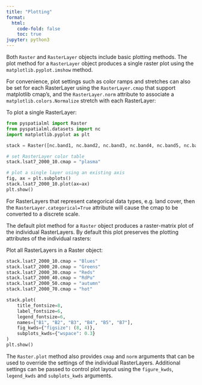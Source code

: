 ---
title: "Plotting"
format:
  html:
    code-fold: false
    toc: true
jupyter: python3
---

Both `Raster` and `RasterLayer` objects include basic plotting methods. The
plot method for a `RasterLayer` object produces a single raster plot using the
`matplotlib.pyplot.imshow` method.

For convenience, plot settings such as color ramps and stretches can also be
set for each RasterLayer using the `RasterLayer.cmap` that support matplotlib
cmap's, and the `RasterLayer.norm` attribute to associate a
`matplotlib.colors.Normalize` stretch with each RasterLayer:

To plot a single RasterLayer:

```{python}
from pyspatialml import Raster
from pyspatialml.datasets import nc
import matplotlib.pyplot as plt

stack = Raster([nc.band1, nc.band2, nc.band3, nc.band4, nc.band5, nc.band7])

# set RasterLayer color table
stack.lsat7_2000_10.cmap = "plasma"

# plot a single layer using an existing axis
fig, ax = plt.subplots()
stack.lsat7_2000_10.plot(ax=ax)
plt.show()
```

For RasterLayers that represent categorical data types, e.g. land cover, then
the `RasterLayer.categorical=True` attribute will cause the cmap to be
converted to a discrete scale.

The default plot method for a `Raster` object produces a raster-matrix plot of
the individual RasterLayers. By default this plot preserves the plotting
attributes of the individual rasters:

Plot all RasterLayers in a Raster object:

```{python}
stack.lsat7_2000_10.cmap = "Blues"
stack.lsat7_2000_20.cmap = "Greens"
stack.lsat7_2000_30.cmap = "Reds"
stack.lsat7_2000_40.cmap = "RdPu"
stack.lsat7_2000_50.cmap = "autumn"
stack.lsat7_2000_70.cmap = "hot"

stack.plot(
    title_fontsize=8,
    label_fontsize=6,
    legend_fontsize=6,
    names=["B1", "B2", "B3", "B4", "B5", "B7"],
    fig_kwds={"figsize": (8, 4)},
    subplots_kwds={"wspace": 0.3}
)
plt.show()
```

The `Raster.plot` method also provides `cmap` and `norm` arguments that can be
used to override the settings of the individual RasterLayers. Additional
settings can be passed to control plot layout using the `figure_kwds`,
`legend_kwds` and `subplots_kwds` arguments.
